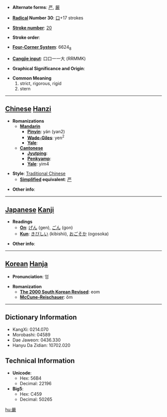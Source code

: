 * '''Alternate forms''': [[严]], [[厳]]

* '''[[Wiktionary:Chinese radical index| Radical]] Number 30''': [[Wiktionary:Chinese radical index 口|口]]+17 strokes

* '''[[Wiktionary:Chinese total strokes index|Stroke number]]''': [[Wiktionary:Chinese total strokes index 20|20]]

* '''Stroke order''': 

* '''[[Wiktionary:Chinese four corner index|Four-Corner System]]''': 6624<sub>8</sub>

* '''[[Wiktionary:Chinese Cangjie index|Cangjie input]]''': 口口一一大 (RRMMK)

* '''Graphical Significance and Origin''': 

* '''Common Meaning'''
*#strict, rigorous, rigid
*# stern


----

== [[Chinese]] [[Hanzi]] ==

* '''Romanizations'''
** '''[[Mandarin]]'''
*** '''[[Pinyin]]''': yán (yan2)
*** '''[[Wade-Giles]]''': yen<sup>2</sup>
*** '''[[Yale]]''': 
** '''[[Cantonese]]'''
*** '''[[Jyutping]]''':
*** '''[[Penkyamp]]''': 
*** '''[[Yale]]''': yim4

* '''Style''': [[Traditional Chinese]] 
** '''[[Simplified Chinese|Simplified]] equivalent''': [[严]]

* '''Other info''': 

----

== [[Japanese]] [[Kanji]] ==

* '''Readings'''
** '''[[On]]''': [[げん]] (gen), [[ごん]] (gon)
** '''[[Kun]]''': [[きびしい]] (kibishii), [[おごそか]] (ogosoka)

* '''Other info''':  

----

== [[Korean]] [[Hanja]] ==

* '''Pronunciation''': 엄

* '''Romanization'''
** '''[[The 2000 South Korean Revised Romanization|The 2000 South Korean Revised]]''': eom
** '''[[McCune-Reischauer]]''': ŏm

----

== Dictionary Information ==

* KangXi: 0214.070
* Morobashi: 04589
* Dae Jaweon: 0436.330
* Hanyu Da Zidian: 10702.020

== Technical Information ==

* '''Unicode''':
** Hex: 56B4
** Decimal: 22196
* '''Big5''':
** Hex: C459
** Decimal: 50265

[[hu:嚴]]